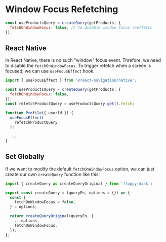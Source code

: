 # Window Focus Refetching

```jsx {2}
const useProductsQuery = createQuery(getProducts, {
  fetchOnWindowFocus: false, // To disable window focus (re)fetch
});
```

## React Native

In React Native, there is no such "window" focus event.
Threfore, we need to disable the `fetchOnWindowFocus`.
To trigger refetch when a screen is focused, we can use `useFocusEffect` hook.

```jsx
import { useFocusEffect } from '@react-navigation/native';

const useProductsQuery = createQuery(getProducts, {
  fetchOnWindowFocus: false,
});
const refetchProductQuery = useProductsQuery.get().fetch;

function Profile({ userId }) {
  useFocusEffect(
    refetchProductQuery
  );

  ...
}
```

## Set Globally

If we want to modify the default `fetchOnWindowFocus` option, we can just create our own `createQuery` function like this:

```jsx
import { createQuery as createQueryOriginal } from 'floppy-disk';

export const createQuery = (queryFn, options = {}) => {
  const {
    fetchOnWindowFocus = false,
  } = options;

  return createQueryOriginal(queryFn, {
    ...options,
    fetchOnWindowFocus,
  });
};
```
